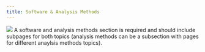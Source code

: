 ```yaml
---
title: Software & Analysis Methods
---
```

![](images/Wave_wWhales_v2.png)
A software and analysis methods section is required and should include subpages for both topics (analysis methods can be a subsection with pages for different anaylsis methods topics).
